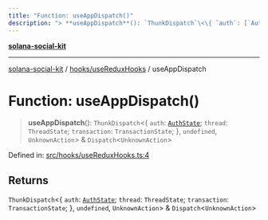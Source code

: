 ```yaml
---
title: "Function: useAppDispatch()"
description: "> **useAppDispatch**(): `ThunkDispatch`\<\{ `auth`: [`AuthState`](../../../state/auth/reducer/interfaces/AuthState.md); `thread`: `ThreadState`; `transaction`: `TransactionState`; \}, `undefined`, `UnknownAction`\> & `Dispatch`\<`UnknownAction`\>"
---
```


[**solana-social-kit**](../../../README.mdx)

***

[solana-social-kit](../../../README.mdx) / [hooks/useReduxHooks](../README.mdx) / useAppDispatch

# Function: useAppDispatch()

> **useAppDispatch**(): `ThunkDispatch`\<\{ `auth`: [`AuthState`](../../../state/auth/reducer/interfaces/AuthState.mdx); `thread`: `ThreadState`; `transaction`: `TransactionState`; \}, `undefined`, `UnknownAction`\> & `Dispatch`\<`UnknownAction`\>

Defined in: [src/hooks/useReduxHooks.ts:4](https://github.com/SendArcade/solana-app-kit/blob/bd4b3556b8f469c27ebb06f4df65b3a36b43ba3b/src/hooks/useReduxHooks.ts#L4)

## Returns

`ThunkDispatch`\<\{ `auth`: [`AuthState`](../../../state/auth/reducer/interfaces/AuthState.mdx); `thread`: `ThreadState`; `transaction`: `TransactionState`; \}, `undefined`, `UnknownAction`\> & `Dispatch`\<`UnknownAction`\>
